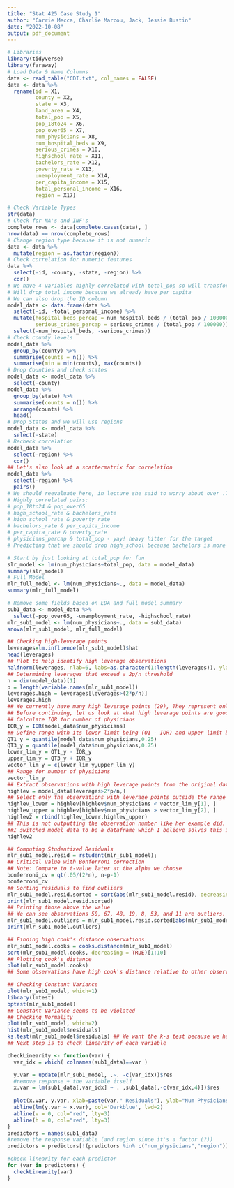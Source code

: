 ```yaml
---
title: "Stat 425 Case Study 1"
author: "Carrie Mecca, Charlie Marcou, Jack, Jessie Bustin"
date: "2022-10-08"
output: pdf_document
---
```


```r
# Libraries
library(tidyverse)
library(faraway)
# Load Data & Name Columns
data <- read_table("CDI.txt", col_names = FALSE)
data <- data %>%
  rename(id = X1,
         county = X2,
         state = X3,
         land_area = X4,
         total_pop = X5,
         pop_18to24 = X6,
         pop_over65 = X7,
         num_physicians = X8,
         num_hospital_beds = X9,
         serious_crimes = X10,
         highschool_rate = X11,
         bachelors_rate = X12,
         poverty_rate = X13,
         unemployment_rate = X14,
         per_capita_income = X15,
         total_personal_income = X16,
         region = X17)
```


```r
# Check Variable Types
str(data)
# Check for NA's and INF's
complete_rows <- data[complete.cases(data), ]
nrow(data) == nrow(complete_rows)
# Change region type because it is not numeric
data <- data %>%
  mutate(region = as.factor(region))
# Check correlation for numeric features
data %>%
  select(-id, -county, -state, -region) %>%
  cor()
# We have 4 variables highly correlated with total_pop so will transform them to per 100,000 people for 2 (one is our target so we will leave that alone)
# Will drop total income because we already have per capita
# We can also drop the ID column
model_data <- data.frame(data %>%
  select(-id, -total_personal_income) %>%
  mutate(hospital_beds_percap = num_hospital_beds / (total_pop / 100000),
         serious_crimes_percap = serious_crimes / (total_pop / 100000)) %>%
  select(-num_hospital_beds, -serious_crimes))
# Check county levels
model_data %>%
  group_by(county) %>%
  summarise(counts = n()) %>%
  summarise(min = min(counts), max(counts))
# Drop Counties and check states
model_data <- model_data %>%
  select(-county)
model_data %>%
  group_by(state) %>%
  summarise(counts = n()) %>%
  arrange(counts) %>%
  head()
# Drop States and we will use regions
model_data <- model_data %>%
  select(-state)
# Recheck correlation
model_data %>%
  select(-region) %>%
  cor()
## Let's also look at a scattermatrix for correlation
model_data %>% 
  select(-region) %>%
  pairs()
# We should reevaluate here, in lecture she said to worry about over .7 or .75 so a few of these pairs can be ignored
# Highly correlated pairs:
# pop_18to24 & pop_over65
# high_school_rate & bachelors_rate
# high_school_rate & poverty_rate
# bachelors_rate & per_capita_income
# per_capita_rate & poverty_rate
# physicians_percap & total_pop - yay! heavy hitter for the target
# Predicting that we should drop high_school because bachelors is more important
```

```r
# Start by just looking at total_pop for fun
slr_model <- lm(num_physicians~total_pop, data = model_data)
summary(slr_model)
# Full Model
mlr_full_model <- lm(num_physicians~., data = model_data)
summary(mlr_full_model)
```

```r
# Remove some fields based on EDA and full model summary
sub1_data <- model_data %>%
  select(-pop_over65, -unemployment_rate, -highschool_rate)
mlr_sub1_model <- lm(num_physicians~., data = sub1_data)
anova(mlr_sub1_model, mlr_full_model)
```

```r
## Checking high-leverage points
leverages=lm.influence(mlr_sub1_model)$hat
head(leverages)
## Plot to help identify high leverage observations
halfnorm(leverages, nlab=6, labs=as.character(1:length(leverages)), ylab="Leverages")
## Determining leverages that exceed a 2p/n threshold
n = dim(model_data)[1]
p = length(variable.names(mlr_sub1_model))
leverages.high = leverages[leverages>(2*p/n)]
leverages.high
## We currently have many high leverage points (29), They represent only about 6.6% of the data.
## Before continuing, let us look at what high leverage points are good and bad
## Calculate IQR for number of physicians 
IQR_y = IQR(model_data$num_physicians)
## Define range with its lower limit being (Q1 - IQR) and upper limit being (Q3 + IQR) 
QT1_y = quantile(model_data$num_physicians,0.25)
QT3_y = quantile(model_data$num_physicians,0.75)
lower_lim_y = QT1_y - IQR_y
upper_lim_y = QT3_y + IQR_y
vector_lim_y = c(lower_lim_y,upper_lim_y)
## Range for number of physicians
vector_lim_y
## Extract observations with high leverage points from the original data frame 
highlev = model_data[leverages>2*p/n,]
## Select only the observations with leverage points outside the range 
highlev_lower = highlev[highlev$num_physicians < vector_lim_y[1], ]
highlev_upper = highlev[highlev$num_physicians > vector_lim_y[2], ]
highlev2 = rbind(highlev_lower,highlev_upper)
## This is not outputting the observation number like her example did. It is probably because we're using a tibble. If someone wants to troubleshoot this that would be great. I will take another look later - Charlie
##I switched model_data to be a dataframe which I believe solves this issue-Carrie
highlev2
```


```r
## Computing Studentized Residuals 
mlr_sub1_model.resid = rstudent(mlr_sub1_model); 
## Critical value with Bonferroni correction 
## Note: Compare to t-value later at the alpha we choose
bonferroni_cv = qt(.05/(2*n), n-p-1) 
bonferroni_cv
## Sorting residuals to find outliers
mlr_sub1_model.resid.sorted = sort(abs(mlr_sub1_model.resid), decreasing=TRUE)[1:10]
print(mlr_sub1_model.resid.sorted)
## Printing those above the value
## We can see observations 50, 67, 48, 19, 8, 53, and 11 are outliers. 
mlr_sub1_model.outliers = mlr_sub1_model.resid.sorted[abs(mlr_sub1_model.resid.sorted) > abs(bonferroni_cv)]
print(mlr_sub1_model.outliers)
```


```r
## Finding high cook's distance observations
mlr_sub1_model.cooks = cooks.distance(mlr_sub1_model)
sort(mlr_sub1_model.cooks, decreasing = TRUE)[1:10]
## Plotting cook's distance
plot(mlr_sub1_model.cooks)
## Some observations have high cook's distance relative to other observations, but none have cook's d > 1
```


```r
## Checking Constant Variance
plot(mlr_sub1_model, which=1)
library(lmtest)
bptest(mlr_sub1_model)
## Constant Variance seems to be violated
## Checking Normality
plot(mlr_sub1_model, which=2)
hist(mlr_sub1_model$residuals)
ks.test(mlr_sub1_model$residuals) ## We want the k-s test because we have more than 50 observations, but the same syntax as the shapiro-wilk test does not work here. I couldn't find any example syntax for this test within her notes/slides.
## Next step is to check linearity of each variable
```


```r
checkLinearity <- function(var) {
  var_idx = which( colnames(sub1_data)==var )

  y.var = update(mlr_sub1_model, .~. -c(var_idx))$res
  #remove response + the variable itself 
  x.var = lm(sub1_data[,var_idx] ~ . ,sub1_data[,-c(var_idx,4)])$res
  
  plot(x.var, y.var, xlab=paste(var," Residuals"), ylab="Num Physicians Residuals",   col='Darkblue', pch=3)
  abline(lm(y.var ~ x.var), col='Darkblue', lwd=2)
  abline(v = 0, col="red", lty=3)
  abline(h = 0, col="red", lty=3)
}
predictors = names(sub1_data)
#remove the response variable (and region since it's a factor (?))
predictors = predictors[!(predictors %in% c("num_physicians","region"))]

#check linearity for each predictor
for (var in predictors) {
  checkLinearity(var)
}



```
